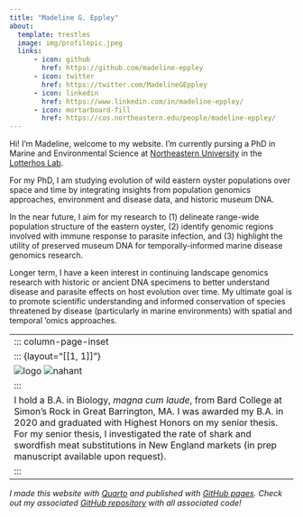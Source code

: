 ```yaml
---
title: "Madeline G. Eppley"
about:
  template: trestles
  image: img/profilepic.jpeg
  links:
      - icon: github
        href: https://github.com/madeline-eppley
      - icon: twitter
        href: https://twitter.com/MadelineGEppley
      - icon: linkedin
        href: https://www.linkedin.com/in/madeline-eppley/
      - icon: mortarboard-fill
        href: https://cos.northeastern.edu/people/madeline-eppley/
---
```


::: column-page-inset
Hi! I'm Madeline, welcome to my website. I'm currently pursing a PhD in Marine and Environmental Science at [Northeastern University](https://cos.northeastern.edu/marinescience/) in the [Lotterhos Lab](https://sites.google.com/site/katielotterhos/home).

For my PhD, I am studying evolution of wild eastern oyster populations over space and time by integrating insights from population genomics approaches, environment and disease data, and historic museum DNA.

In the near future, I aim for my research to (1) delineate range-wide population structure of the eastern oyster, (2) identify genomic regions involved with immune response to parasite infection, and (3) highlight the utility of preserved museum DNA for temporally-informed marine disease genomics research.

Longer term, I have a keen interest in continuing landscape genomics research with historic or ancient DNA specimens to better understand disease and parasite effects on host evolution over time. My ultimate goal is to promote scientific understanding and informed conservation of species threatened by disease (particularly in marine environments) with spatial and temporal 'omics approaches.
:::

------------------------------------------------------------------------
::: column-page-inset

::: {layout="\[\[1, 1\]\]"}

![logo](img/madelinelogo.jpeg)
![nahant](img/nahantbanner.jpeg)

:::

I hold a B.A. in Biology, *magna cum laude*, from Bard College at Simon's Rock in Great Barrington, MA. I was awarded my B.A. in 2020 and graduated with Highest Honors on my senior thesis. For my senior thesis, I investigated the rate of shark and swordfish meat substitutions in New England markets (in prep manuscript available upon request). 

:::
------------------------------------------------------------------------

::: column-page-inset
*I made this website with [Quarto](https://quarto.org/docs/websites) and published with [GitHub pages](https://pages.github.com/). Check out my associated [GitHub repository](https://github.com/madeline-eppley/madeline-eppley.github.io) with all associated code!*
:::
